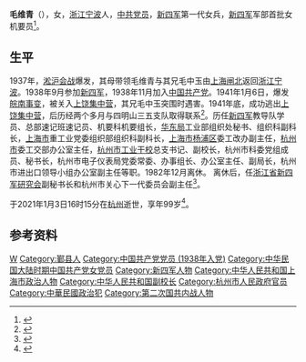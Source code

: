 {{Infobox person
| honorific_prefix = 
| name = 毛维青
| honorific_suffix = 
| image = 
| image_size = 
| alt = 
| caption = 
| native_name = 
| native_name_lang = 
| pronunciation = 
| romaji = 
| english_name = 
| zi = 
| hao = 
| real_name = 
| gender = 女
| birth_name = 
| birth_date = 1922年5月
| birth_place = {{CHN-1912|浙江省}}[[会稽道|会稽道]][[鄞县|鄞县]]
| baptised = 
| disappeared_date = 
| disappeared_place = 
| disappeared_status = 
| death_date = {{death date and age|2021|1|3|1922|5}}
| death_place = {{CHN}}[[浙江省|浙江省]][[杭州市|杭州市]]
| death_cause = 
| body_discovered = 
| resting_place = 
| resting_place_coordinates = 
| monuments = 
| residence = 
| nationality = {{PRC}}
| other_names = 
| ethnicity = [[汉族|汉族]]
| citizenship = 
| permanent_residency = 
| education = 
| alma_mater = 
| years_active = 
| era = 
| employer = 
| organization = 
| agent = 
| known_for = [[新四军|新四军]]第一代女兵<br/>[[新四军|新四军]]军部首批女机要员
| research = [[新四军|新四军]]军史
| notable_works = 
| style = 
| home_town = 
| ancestor = [[浙江|浙江]][[宁波|宁波]]
| salary = 
| net_worth = 
| height = 
| height_m = 
| height_cm = 
| height_ft = 
| height_in = 
| weight = 
| weight_kg = 
| weight_lb = 
| weight_st = 
| television = 
| title = 
| term = 
| predecessor = 
| successor = 
| party = {{CPC}}
| movement = 
| opponents = 
| boards = 
| religion = 
| denomination = 
| criminal_charge = 
| criminal_penalty = 
| criminal_status = 
| spouse(s) = 
| partner(s) = 
| children = 
| parents = 
| relatives = 
| family = 
| callsign = 
| awards = 
| honours = 
| website = 
| module = 
| module2 = 
| module3 = 
| module4 = 
| module5 = 
| module6 = 
| signature = 
| signature_size = 
| signature_alt = 
| footnotes = 
| influences = 
| influenced = 
| width = 
| Img_size = 
| image_upright = 
| image_caption = 
| English_name = 
| 受洗 = 
| 死因 = 
| 遗体发现地 = 
| 遺體發現地 = 
| 墓地 = 
| 墓地坐标 = 
| 墓地坐標 = 
| 墓地座標 = 
| languages = 
| 教育程度 = 
| educate = 
| job2 = 
| past = 
| work = 
| award = 
| works = 
| credits = 
| label_name = 
| nocat_wdimage = 
| job = [[军人|军人]]<br/>[[公务员|公务员]]
}}
'''毛维青'''（{{bd|1922年||2021年|catIdx=Mao}}），女，[[浙江|浙江]][[宁波|宁波]]人，[[中共党员|中共党员]]，[[新四军|新四军]]第一代女兵，[[新四军|新四军]]军部首批女机要员<ref>{{cite web |title=新四军军部首批女机要员毛维青逝世 |url=http://gzn4a.com/content/?9834.html |website=广州新四军研究会 |accessdate=2021-01-11 |archive-date=2021-04-17 |archive-url=https://web.archive.org/web/20210417165746/http://gzn4a.com/content/?9834.html |dead-url=no }}</ref>。

== 生平 ==
1937年，[[淞沪会战|淞沪会战]]爆发，其母带领毛维青与其兄毛中玉由[[上海|上海]][[闸北|闸北]]返回[[浙江|浙江]][[宁波|宁波]]。1938年9月参加[[新四军|新四军]]，1938年11月加入[[中国共产党|中国共产党]]。1941年1月6日，爆发[[皖南事变|皖南事变]]，被关入[[上饶集中营|上饶集中营]]，其兄毛中玉突围时遇害。1941年底，成功逃出[[上饶集中营|上饶集中营]]，后历经两个多月与四明山三五支队取得联系<ref>{{cite web |author1=洪慧敏 |title=新四军第一代女兵毛维青 难忘东流山上的杜鹃红 |url=https://zjnews.zjol.com.cn/05zjnews/system/2011/05/19/017531394.shtml |website=浙江在线 |accessdate=2011-05-19 |archive-date=2021-01-16 |archive-url=https://web.archive.org/web/20210116202634/https://zjnews.zjol.com.cn/05zjnews/system/2011/05/19/017531394.shtml |dead-url=no }}</ref>。历任[[新四军|新四军]]教导队学员、总部速记班速记员、机要科机要组长，[[华东局|华东局]]工业部组织处秘书、组织科副科长，[[上海市|上海市]]重工业党委组织部组织科副科长，[[上海市|上海市]][[杨浦区|杨浦区]]委工改办副主任，[[杭州市|杭州市]]委工交部办公室主任，[[杭州市工业干校|杭州市工业干校]]总支书记、副校长，杭州市科委党组成员、秘书长，杭州市电子仪表局党委常委、办事组长、办公室主任、副局长，杭州市进出口领导小组办公室副主任等职。1982年12月离休。 离休后，任[[浙江省新四军研究会|浙江省新四军研究会]]副秘书长和杭州市关心下一代委员会副主任<ref>{{cite web |author1=《杭州日报》 |title=毛维青同志逝世 |url=https://hznews.hangzhou.com.cn/shehui/content/2021-01/14/content_7892347.html |website=杭州网 |accessdate=2021-01-14 |archive-date=2021-01-19 |archive-url=https://web.archive.org/web/20210119011841/https://hznews.hangzhou.com.cn/shehui/content/2021-01/14/content_7892347.html |dead-url=no }}</ref>。

于2021年1月3日16时15分在[[杭州|杭州]]逝世，享年99岁<ref>{{cite web |title=新四军军部首批女机要员毛维青逝世，曾亲历皖南事变激战 |url=https://www.thepaper.cn/newsDetail_forward_10731541 |publisher=澎湃新闻 |date=2021-01-10 |access-date=2021-01-14 |archive-date=2021-01-15 |archive-url=https://web.archive.org/web/20210115063147/https://www.thepaper.cn/newsDetail_forward_10731541 |dead-url=no }}</ref>。

== 参考资料 ==
{{Reflist}}

{{Authority control}}
{{DEFAULTSORT:Mao毛}}
[[Category:毛姓|W]]
[[Category:鄞县人|Category:鄞县人]]
[[Category:中国共产党党员_(1938年入党)|Category:中国共产党党员 (1938年入党)]]
[[Category:中华民国大陆时期中国共产党女党员|Category:中华民国大陆时期中国共产党女党员]]
[[Category:新四军人物|Category:新四军人物]]
[[Category:中华人民共和国上海市政治人物|Category:中华人民共和国上海市政治人物]]
[[Category:中华人民共和国副校长|Category:中华人民共和国副校长]]
[[Category:杭州市人民政府官员|Category:杭州市人民政府官员]]
[[Category:中華民國政治犯|Category:中華民國政治犯]]
[[Category:第二次国共内战人物|Category:第二次国共内战人物]]